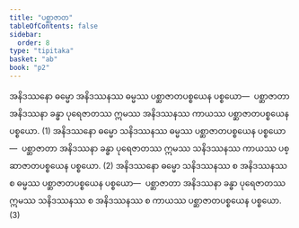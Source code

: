```yaml
---
title: "ပစ္ဆာဇာတ"
tableOfContents: false
sidebar:
  order: 8
type: "tipitaka"
basket: "ab"
book: "p2"
---
```



<DynamicBreadcrumb />

<Division number="41" book="p2" e="ch" v="38" p="18">

<Paragraph number="629" book="p2">
အနိဒဿနော ဓမ္မော အနိဒဿနဿ ဓမ္မဿ ပစ္ဆာဇာတပစ္စယေန ပစ္စယော—  ပစ္ဆာဇာတာ အနိဒဿနာ ခန္ဓာ ပုရေဇာတဿ ဣမဿ အနိဒဿနဿ ကာယဿ ပစ္ဆာဇာတပစ္စယေန ပစ္စယော. (1)
</Paragraph>

<Paragraph number="630" book="p2">
အနိဒဿနော ဓမ္မော သနိဒဿနဿ ဓမ္မဿ ပစ္ဆာဇာတပစ္စယေန ပစ္စယော—  ပစ္ဆာဇာတာ အနိဒဿနာ ခန္ဓာ ပုရေဇာတဿ ဣမဿ သနိဒဿနဿ ကာယဿ ပစ္ဆာဇာတပစ္စယေန ပစ္စယော. (2)
</Paragraph>

<Paragraph number="631" book="p2">
အနိဒဿနော ဓမ္မော သနိဒဿနဿ စ အနိဒဿနဿ စ ဓမ္မဿ ပစ္ဆာဇာတပစ္စယေန ပစ္စယော—  ပစ္ဆာဇာတာ အနိဒဿနာ ခန္ဓာ ပုရေဇာတဿ ဣမဿ သနိဒဿနဿ စ အနိဒဿနဿ စ ကာယဿ ပစ္ဆာဇာတပစ္စယေန ပစ္စယော. (3)
</Paragraph>
</Division>